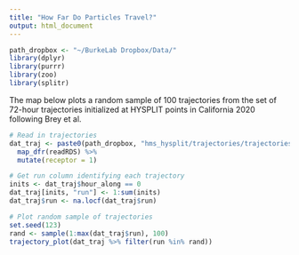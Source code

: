 ```yaml
---
title: "How Far Do Particles Travel?"
output: html_document
---
```


```r
path_dropbox <- "~/BurkeLab Dropbox/Data/"
library(dplyr)
library(purrr)
library(zoo)
library(splitr)
```

The map below plots a random sample of 100 trajectories from the set of 
72-hour trajectories initialized at HYSPLIT points in California 2020 following 
Brey et al.

```r
# Read in trajectories
dat_traj <- paste0(path_dropbox, "hms_hysplit/trajectories/trajectories_CA_2020.rds") %>% 
  map_dfr(readRDS) %>% 
  mutate(receptor = 1)

# Get run column identifying each trajectory
inits <- dat_traj$hour_along == 0
dat_traj[inits, "run"] <- 1:sum(inits)
dat_traj$run <- na.locf(dat_traj$run)

# Plot random sample of trajectories
set.seed(123)
rand <- sample(1:max(dat_traj$run), 100)
trajectory_plot(dat_traj %>% filter(run %in% rand))
```
